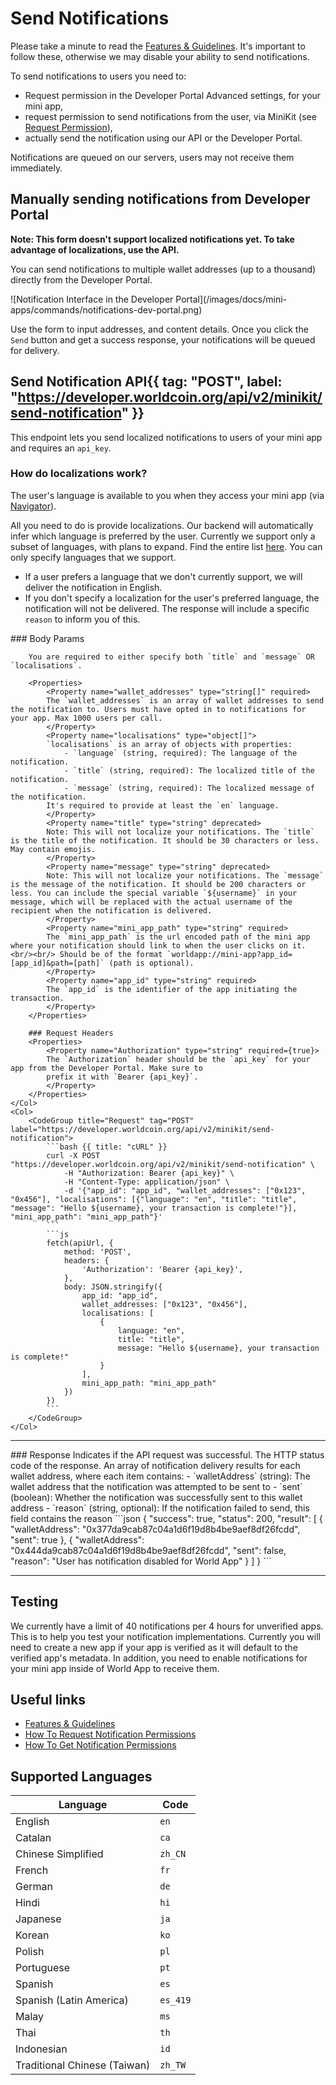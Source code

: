 
# Send Notifications

Please take a minute to read the [Features & Guidelines](/mini-apps/notifications/features-and-guidelines).
It's important to follow these, otherwise we may disable your ability to send notifications.

To send notifications to users you need to:

-   Request permission in the Developer Portal Advanced settings, for your mini app,
-   request permission to send notifications from the user, via MiniKit (see [Request Permission](/mini-apps/commands/request-permission)),
-   actually send the notification using our API or the Developer Portal.

Notifications are queued on our servers, users may not receive them immediately.

## Manually sending notifications from Developer Portal

**Note: This form doesn't support localized notifications yet.
To take advantage of localizations, use the API.**

You can send notifications to multiple wallet addresses (up to a thousand) directly from the Developer Portal.

<div style={{ maxWidth: '50%' }}>
	![Notification Interface in the Developer Portal](/images/docs/mini-apps/commands/notifications-dev-portal.png)
</div>

Use the form to input addresses, and content details. Once you click the `Send` button and get a success response, your notifications will be queued for delivery.

## Send Notification API{{ tag: "POST", label: "https://developer.worldcoin.org/api/v2/minikit/send-notification" }}

This endpoint lets you send localized notifications to users of your mini app and requires an `api_key`.

### How do localizations work?

The user's language is available to you when they access your mini app
(via [Navigator](https://developer.mozilla.org/en-US/docs/Web/API/Navigator/language)).

All you need to do is provide localizations. Our backend will automatically infer which language is preferred by the user.
Currently we support only a subset of languages, with plans to expand. Find the entire list [here](/mini-apps/notifications/how-to-send-notifications#supported-languages).
You can only specify languages that we support.

-   If a user prefers a language that we don't currently support, we will deliver the notification in English.
-   If you don't specify a localization for the user's preferred language, the notification will not be delivered.
    The response will include a specific `reason` to inform you of this.

<Row>
    <Col>
        ### Body Params

        You are required to either specify both `title` and `message` OR `localisations`.

        <Properties>
            <Property name="wallet_addresses" type="string[]" required>
            The `wallet_addresses` is an array of wallet addresses to send the notification to. Users must have opted in to notifications for your app. Max 1000 users per call.
            </Property>
            <Property name="localisations" type="object[]">
            `localisations` is an array of objects with properties:
                - `language` (string, required): The language of the notification.
                - `title` (string, required): The localized title of the notification.
                - `message` (string, required): The localized message of the notification.
            It's required to provide at least the `en` language.
            </Property>
            <Property name="title" type="string" deprecated>
            Note: This will not localize your notifications. The `title` is the title of the notification. It should be 30 characters or less. May contain emojis.
            </Property>
            <Property name="message" type="string" deprecated>
            Note: This will not localize your notifications. The `message` is the message of the notification. It should be 200 characters or less. You can include the special variable `${username}` in your message, which will be replaced with the actual username of the recipient when the notification is delivered.
            </Property>
            <Property name="mini_app_path" type="string" required>
            The `mini_app_path` is the url encoded path of the mini app where your notification should link to when the user clicks on it. <br/><br/> Should be of the format `worldapp://mini-app?app_id=[app_id]&path=[path]` (path is optional).
            </Property>
            <Property name="app_id" type="string" required>
            The `app_id` is the identifier of the app initiating the transaction.
            </Property>
        </Properties>

        ### Request Headers
        <Properties>
            <Property name="Authorization" type="string" required={true}>
            The `Authorization` header should be the `api_key` for your app from the Developer Portal. Make sure to
            prefix it with `Bearer {api_key}`.
            </Property>
        </Properties>
    </Col>
    <Col>
        <CodeGroup title="Request" tag="POST" label="https://developer.worldcoin.org/api/v2/minikit/send-notification">
            ```bash {{ title: "cURL" }}
            curl -X POST "https://developer.worldcoin.org/api/v2/minikit/send-notification" \
                -H "Authorization: Bearer {api_key}" \
                -H "Content-Type: application/json" \
                -d '{"app_id": "app_id", "wallet_addresses": ["0x123", "0x456"], "localisations": [{"language": "en", "title": "title", "message": "Hello ${username}, your transaction is complete!"}], "mini_app_path": "mini_app_path"}'
            ```
            ```js
            fetch(apiUrl, {
                method: 'POST',
                headers: {
                    'Authorization': 'Bearer {api_key}',
                },
                body: JSON.stringify({
                    app_id: "app_id",
                    wallet_addresses: ["0x123", "0x456"],
                    localisations: [
                        {
                            language: "en",
                            title: "title",
                            message: "Hello ${username}, your transaction is complete!"
                        }
                    ],
                    mini_app_path: "mini_app_path"
                })
            })
            ```
        </CodeGroup>
    </Col>

</Row>
<hr/>
### Response
<Row>
    <Col>
        <Properties>
            <Property name="success" type="boolean">
            Indicates if the API request was successful.
            </Property>
            <Property name="status" type="number">
            The HTTP status code of the response.
            </Property>
            <Property name="result" type="array">
            An array of notification delivery results for each wallet address, where each item contains:
                - `walletAddress` (string): The wallet address that the notification was attempted to be sent to
                - `sent` (boolean): Whether the notification was successfully sent to this wallet address
                - `reason` (string, optional): If the notification failed to send, this field contains the reason
            </Property>
        </Properties>
    </Col>
    <Col>
        <CodeGroup title="Response">
            ```json
            {
                "success": true,
                "status": 200,
                "result": [
                    {
                        "walletAddress": "0x377da9cab87c04a1d6f19d8b4be9aef8df26fcdd",
                        "sent": true
                    },
                    {
                        "walletAddress": "0x444da9cab87c04a1d6f19d8b4be9aef8df26fcdd",
                        "sent": false,
                        "reason": "User has notification disabled for World App"
                    }
                ]
            }
            ```
        </CodeGroup>
    </Col>
</Row>
<hr/>

## Testing

We currently have a limit of 40 notifications per 4 hours for unverified apps. This is to help you test your notification implementations.
Currently you will need to create a new app if your app is verified as it will default to the verified app's metadata. In addition, you need
to enable notifications for your mini app inside of World App to receive them.

## Useful links

-   [Features & Guidelines](/mini-apps/notifications/guidelines)
-   [How To Request Notification Permissions](/mini-apps/commands/request-permission)
-   [How To Get Notification Permissions](/mini-apps/commands/get-permissions)

## Supported Languages

| Language                     | Code     |
| ---------------------------- | -------- |
| English                      | `en`     |
| Catalan                      | `ca`     |
| Chinese Simplified           | `zh_CN`  |
| French                       | `fr`     |
| German                       | `de`     |
| Hindi                        | `hi`     |
| Japanese                     | `ja`     |
| Korean                       | `ko`     |
| Polish                       | `pl`     |
| Portuguese                   | `pt`     |
| Spanish                      | `es`     |
| Spanish (Latin America)      | `es_419` |
| Malay                        | `ms`     |
| Thai                         | `th`     |
| Indonesian                   | `id`     |
| Traditional Chinese (Taiwan) | `zh_TW`  |

